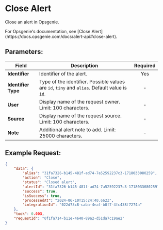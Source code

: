 
# Close Alert

Close an alert in Opsgenie.

<Callout type="info">
	For Opsgenie's documentation, see [Close
	Alert](https://docs.opsgenie.com/docs/alert-api#close-alert).
</Callout>

## Parameters:

| Field               | Description                                                                                  | Required |
| ------------------- | -------------------------------------------------------------------------------------------- | :------: |
| **Identifier**      | Identifier of the alert.                                                                     |   Yes    |
| **Identifier Type** | Type of the identifier. Possible values are `id`, `tiny` and `alias`. Default value is `id`. |    -     |
| **User**            | Display name of the request owner. Limit: 100 characters.                                    |    -     |
| **Source**          | Display name of the request source. Limit: 100 characters.                                   |    -     |
| **Note**            | Additional alert note to add. Limit: 25000 characters.                                       |    -     |

## Example Request:

```json
{
	"data": {
		"alias": "31fa7326-b145-481f-ad74-7a52592237c3-1718033080259",
		"action": "Close",
		"status": "Closed alert",
		"alertId": "31fa7326-b145-481f-ad74-7a52592237c3-1718033080259",
		"success": true,
		"isSuccess": true,
		"processedAt": "2024-06-10T15:24:40.662Z",
		"integrationId": "022d73c8-caba-4eaf-b0f7-4fc438f7274a"
	},
	"took": 0.003,
	"requestId": "0f1fa714-b11e-4640-89a2-d51da7c19ae2"
}
```
